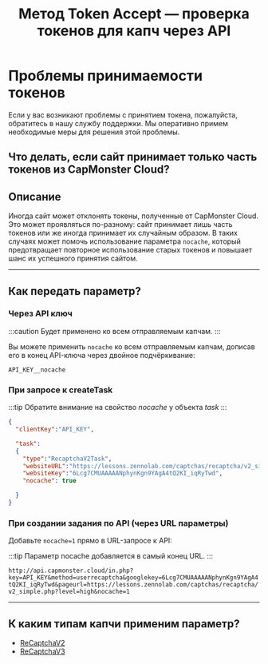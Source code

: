 ﻿---
sidebar_position: 7
sidebar_label: Проблемы принимаемости токенов
title: "Метод Token Accept — проверка токенов для капч через API"
description: "Узнайте, как использовать метод Token Accept в API Capmonster Cloud для проверки валидности токенов капч. Подробное описание параметров и примеров."
---


<ArticleHead slug="api/token-accept" />

# Проблемы принимаемости токенов

Если у вас возникают проблемы с принятием токена, пожалуйста, обратитесь в нашу службу поддержки. Мы оперативно примем необходимые меры для решения этой проблемы.

## Что делать, если сайт принимает только часть токенов из CapMonster Cloud?

## Описание

Иногда сайт может отклонять токены, полученные от CapMonster Cloud. Это может проявляться по-разному: сайт принимает лишь часть токенов или же иногда принимает их случайным образом. В таких случаях может помочь использование параметра `nocache`, который предотвращает повторное использование старых токенов и повышает шанс их успешного принятия сайтом.

---

## Как передать параметр?

### Через API ключ

:::caution
Будет применено ко всем отправляемым капчам.
:::

Вы можете применить `nocache` ко всем отправляемым капчам, дописав его в конец API-ключа через двойное подчёркивание:

`API_KEY__nocache`

### При запросе к createTask

:::tip
Обратите внимание на свойство *nocache* у объекта *task*
:::

```json
{
  "clientKey":"API_KEY",

  "task": 
  {
    "type":"RecaptchaV2Task",
    "websiteURL":"https://lessons.zennolab.com/captchas/recaptcha/v2_simple.php?level=high",
    "websiteKey":"6Lcg7CMUAAAAANphynKgn9YAgA4tQ2KI_iqRyTwd",
    "nocache": true

  }
}
```

### При создании задания по API (через URL параметры)

Добавьте `nocache=1` прямо в URL-запросе к API:

:::tip
Параметр nocache добавляется в самый конец URL.
:::

`http://api.capmonster.cloud/in.php?key=API_KEY&method=userrecaptcha&googlekey=6Lcg7CMUAAAAANphynKgn9YAgA4tQ2KI_iqRyTwd&pageurl=https://lessons.zennolab.com/captchas/recaptcha/v2_simple.php?level=high&nocache=1`

---

## К каким типам капчи применим параметр?

- [ReCaptchaV2](../captchas/no-captcha-task.mdx)
- [ReCaptchaV3](../captchas/recaptcha-v3-task.mdx)
<!-- - HCaptcha --> 